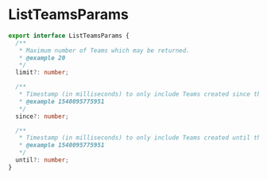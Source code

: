 # ListTeamsParams

```typescript
export interface ListTeamsParams {
  /**
   * Maximum number of Teams which may be returned.
   * @example 20
   */
  limit?: number;

  /**
   * Timestamp (in milliseconds) to only include Teams created since then.
   * @example 1540095775951
   */
  since?: number;

  /**
   * Timestamp (in milliseconds) to only include Teams created until then.
   * @example 1540095775951
   */
  until?: number;
}
```
